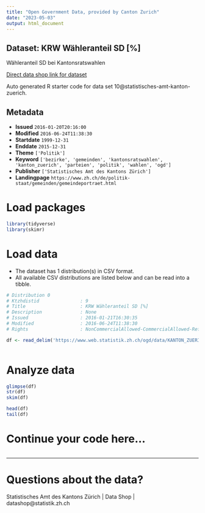 ```yaml
---
title: "Open Government Data, provided by Canton Zurich"
date: "2023-05-03"
output: html_document
---
```


## Dataset: KRW Wähleranteil SD [%]

Wähleranteil SD bei Kantonsratswahlen

[Direct data shop link for dataset](https://www.zh.ch/de/politik-staat/opendata.zhweb-noredirect.zhweb-cache.html#/datasets/10@statistisches-amt-kanton-zuerich)

Auto generated R starter code for data set 10@statistisches-amt-kanton-zuerich.

## Metadata

- **Issued** `2016-01-20T20:16:00`
- **Modified** `2016-06-24T11:38:30`
- **Startdate** `1999-12-31`
- **Enddate** `2015-12-31`
- **Theme** `['Politik']`
- **Keyword** `['bezirke', 'gemeinden', 'kantonsratswahlen', 'kanton_zuerich', 'parteien', 'politik', 'wahlen', 'ogd']`
- **Publisher** `['Statistisches Amt des Kantons Zürich']`
- **Landingpage** `https://www.zh.ch/de/politik-staat/gemeinden/gemeindeportraet.html`


# Load packages

```r

library(tidyverse)
library(skimr)

```

# Load data

-   The dataset has 1 distribution(s) in CSV format.
-   All available CSV distributions are listed below and can be read into a tibble.

```r

# Distribution 0
# Ktzhdistid               : 9
# Title                    : KRW Wähleranteil SD [%]
# Description              : None
# Issued                   : 2016-01-21T16:30:35
# Modified                 : 2016-06-24T11:38:30
# Rights                   : NonCommercialAllowed-CommercialAllowed-ReferenceRequired

df <- read_delim('https://www.web.statistik.zh.ch/ogd/data/KANTON_ZUERICH_439.csv')



```

# Analyze data

```r

glimpse(df)
str(df)
skim(df)

head(df)
tail(df)

```

# Continue your code here...

```r

```

------------------------------------------------------------------------

# Questions about the data?

Statistisches Amt des Kantons Zürich | Data Shop | datashop@statistik.zh.ch

